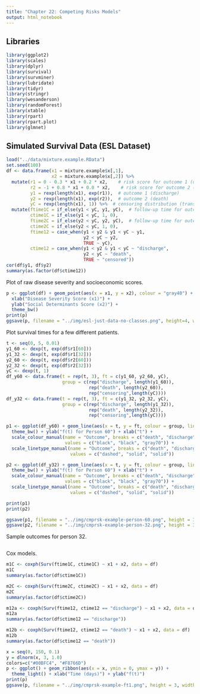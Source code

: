 ```yaml
---
title: "Chapter 22: Competing Risks Models"
output: html_notebook
---
```


## Libraries

```r
library(ggplot2)
library(scales)
library(dplyr)
library(survival)
library(survminer)
library(lubridate)
library(tidyr)
library(stringr)
library(wesanderson)
library(randomForest)
library(xtable)
library(rpart)
library(rpart.plot)
library(glmnet)
```

## Simulated Survival Data (ESL Dataset)

```r
load("../data/mixture.example.RData")
set.seed(100)
df <- data.frame(x1 = mixture.example$x[,1], 
                 x2 = mixture.example$x[,2]) %>%
  mutate(r1 = 0 - 0.3 * x1 + 0.2 * x2,    # risk score for outcome 1 (discharge)
         r2 = -1 + 0.8 * x1 + 0.0 * x2,    # risk score for outcome 2 (death)
         y1 = rexp(length(x1), exp(r1)),  # outcome 1 (discharge)
         y2 = rexp(length(x1), exp(r2)),  # outcome 2 (death)
         yC = rexp(length(x1), 1)) %>%  # censoring distribution (transfer)
  mutate(ftime1C = if_else(y1 < yC, y1, yC),  # follow-up time for outcome 1, uninformative censoring
         ctime1C = if_else(y1 < yC, 1, 0),    
         ftime2C = if_else(y2 < yC, y2, yC),  # follow-up time for outcome 2, uninformative censoring
         ctime2C = if_else(y2 < yC, 1, 0),    
         ftime12 = case_when(y1 < y2 & y1 < yC ~ y1, 
                             y2 < yC ~ y2, 
                             TRUE ~ yC), 
         ctime12 = case_when(y1 < y2 & y1 < yC ~ "discharge", 
                             y2 < yC ~ "death", 
                             TRUE ~ "censored"))
cor(df$y1, df$y2)
summary(as.factor(df$ctime12))
```

Plot of raw disease severity and socioeconomic scores.

```r
p <- ggplot(df) + geom_point(aes(x = x1, y = x2), colour = "gray40") + 
  xlab("Disease Severity Score (x1)") + 
  ylab("Social Determinants Score (x2)") + 
  theme_bw()
print(p)
ggsave(p, filename = "../img/esl-just-data-no-classes.png", height=4, width=4, units="in", dpi=300)
```

Plot survival times for a few different patients.

```r
t <- seq(0, 5, 0.01)
y1_60 <- dexp(t, exp(df$r1[60]))
y1_32 <- dexp(t, exp(df$r1[32]))
y2_60 <- dexp(t, exp(df$r2[60]))
y2_32 <- dexp(t, exp(df$r2[32]))
yC <- dexp(t, 1)
df_y60 <- data.frame(t = rep(t, 3), ft = c(y1_60, y2_60, yC), 
                     group = c(rep("discharge", length(y1_60)), 
                               rep("death", length(y2_60)), 
                               rep("censoring",length(yC))))
df_y32 <- data.frame(t = rep(t, 3), ft = c(y1_32, y2_32, yC), 
                     group = c(rep("discharge", length(y1_32)), 
                               rep("death", length(y2_32)), 
                               rep("censoring",length(yC))))

p1 <- ggplot(df_y60) + geom_line(aes(x = t, y = ft, colour = group, linetype = group)) + 
  theme_bw() + ylab("f(t) for Person 60") + xlab("t") + 
  scale_colour_manual(name = "Outcome", breaks = c("death", "discharge", "censoring"), 
                      values = c("black", "black", "gray70")) + 
  scale_linetype_manual(name = "Outcome", breaks = c("death", "discharge", "censoring"), 
                        values = c("dashed", "solid", "solid"))

p2 <- ggplot(df_y32) + geom_line(aes(x = t, y = ft, colour = group, linetype = group)) + 
  theme_bw() + ylab("f(t) for Person 60") + xlab("t") + 
  scale_colour_manual(name = "Outcome", breaks = c("death", "discharge", "censoring"), 
                      values = c("black", "black", "gray70")) + 
  scale_linetype_manual(name = "Outcome", breaks = c("death", "discharge", "censoring"), 
                        values = c("dashed", "solid", "solid"))

print(p1)
print(p2)

ggsave(p1, filename = "../img/cmprsk-example-person-60.png", height = 3, width = 5, units = "in", dpi = 300)
ggsave(p2, filename = "../img/cmprsk-example-person-32.png", height = 3, width = 5, units = "in", dpi = 300)
```

Sample outcomes for person 32.

```r

```


Cox models.

```r
m1C <- coxph(Surv(ftime1C, ctime1C) ~ x1 + x2, data = df)
m1C
summary(as.factor(df$ctime1C))

m2C <- coxph(Surv(ftime2C, ctime2C) ~ x1 + x2, data = df)
m2C
summary(as.factor(df$ctime2C))

m12a <- coxph(Surv(ftime12, ctime12 == "discharge") ~ x1 + x2, data = df)
m12a
summary(as.factor(df$ctime12 == "discharge"))

m12b <- coxph(Surv(ftime12, ctime12 == "death") ~ x1 + x2, data = df)
m12b
summary(as.factor(df$ctime12 == "death"))
```


```r
x = seq(0, 150, 0.1)
y = dlnorm(x, 3, 1.0)
colors=c("#00BFC4", "#F8766D")
p <- ggplot() + geom_ribbon(aes(x = x, ymin = 0, ymax = y)) + 
  theme_light() + xlab("Time (days)") + ylab("f(t)") 
print(p)
ggsave(p, filename = "../img/cmprsk-example-ft1.png", height = 3, width = 5, units = "in", dpi = 300)
```